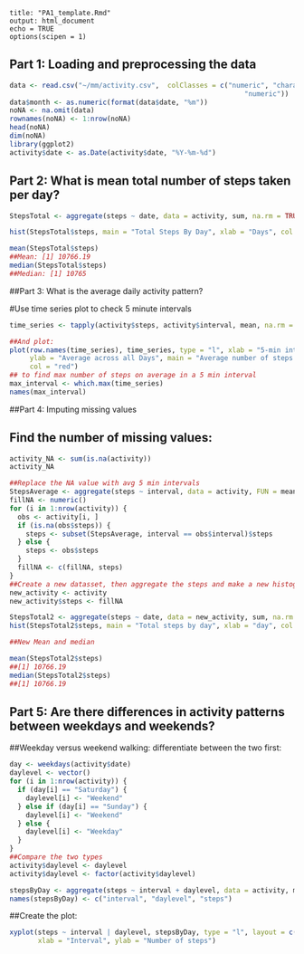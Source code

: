   
```{recho=TRUE}
title: "PA1_template.Rmd"
output: html_document
echo = TRUE
options(scipen = 1)
```
## Part 1: Loading and preprocessing the data
```r
data <- read.csv("~/mm/activity.csv",  colClasses = c("numeric", "character", 
                                                          "numeric"))
data$month <- as.numeric(format(data$date, "%m"))
noNA <- na.omit(data)
rownames(noNA) <- 1:nrow(noNA)
head(noNA)
dim(noNA)
library(ggplot2)
activity$date <- as.Date(activity$date, "%Y-%m-%d")
```

## Part 2: What is mean total number of steps taken per day?
```r
StepsTotal <- aggregate(steps ~ date, data = activity, sum, na.rm = TRUE)

hist(StepsTotal$steps, main = "Total Steps By Day", xlab = "Days", col = "yellow")

mean(StepsTotal$steps)
##Mean: [1] 10766.19
median(StepsTotal$steps)
##Median: [1] 10765
```

##Part 3: What is the average daily activity pattern?

#Use time series plot to check 5 minute intervals
```r
time_series <- tapply(activity$steps, activity$interval, mean, na.rm = TRUE)

##And plot: 
plot(row.names(time_series), time_series, type = "l", xlab = "5-min interval", 
     ylab = "Average across all Days", main = "Average number of steps taken", 
     col = "red")
## to find max number of steps on average in a 5 min interval
max_interval <- which.max(time_series)
names(max_interval)
```
##Part 4: Imputing missing values

## Find the number of missing values:
```r
activity_NA <- sum(is.na(activity))
activity_NA

##Replace the NA value with avg 5 min intervals
StepsAverage <- aggregate(steps ~ interval, data = activity, FUN = mean)
fillNA <- numeric()
for (i in 1:nrow(activity)) {
  obs <- activity[i, ]
  if (is.na(obs$steps)) {
    steps <- subset(StepsAverage, interval == obs$interval)$steps
  } else {
    steps <- obs$steps
  }
  fillNA <- c(fillNA, steps)
}
##Create a new datasset, then aggregate the steps and make a new histogram.
new_activity <- activity
new_activity$steps <- fillNA

StepsTotal2 <- aggregate(steps ~ date, data = new_activity, sum, na.rm = TRUE)
hist(StepsTotal2$steps, main = "Total steps by day", xlab = "day", col = "blue")

##New Mean and median

mean(StepsTotal2$steps)
##[1] 10766.19
median(StepsTotal2$steps)
##[1] 10766.19
```

## Part 5: Are there differences in activity patterns between weekdays and weekends?
##Weekday versus weekend walking: differentiate between the two first:
```r
day <- weekdays(activity$date)
daylevel <- vector()
for (i in 1:nrow(activity)) {
  if (day[i] == "Saturday") {
    daylevel[i] <- "Weekend"
  } else if (day[i] == "Sunday") {
    daylevel[i] <- "Weekend"
  } else {
    daylevel[i] <- "Weekday"
  }
}
##Compare the two types
activity$daylevel <- daylevel
activity$daylevel <- factor(activity$daylevel)

stepsByDay <- aggregate(steps ~ interval + daylevel, data = activity, mean)
names(stepsByDay) <- c("interval", "daylevel", "steps")
```
##Create the plot:
```r
xyplot(steps ~ interval | daylevel, stepsByDay, type = "l", layout = c(1, 2), 
       xlab = "Interval", ylab = "Number of steps")
```
